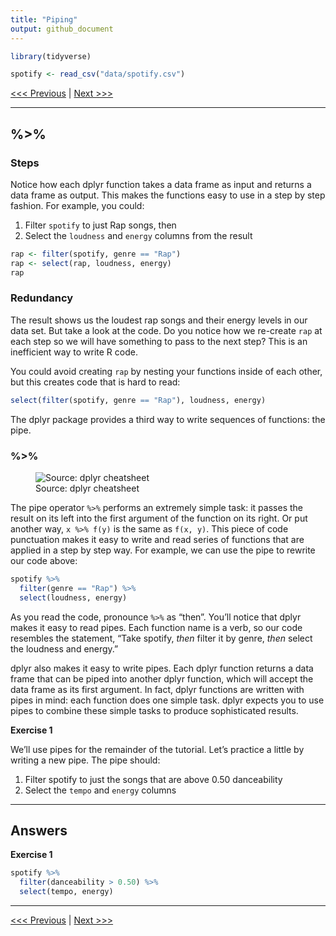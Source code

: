 ```yaml
---
title: "Piping"
output: github_document
---
```


```r
library(tidyverse)
```

```r
spotify <- read_csv("data/spotify.csv")
```

[<<< Previous](02_isolating-data.md) | [Next >>>](04_summarizing-data.md)

-----

## %>%

### Steps

Notice how each dplyr function takes a data frame as input and returns a data frame as output. This makes the functions easy to use in a step by step fashion. For example, you could:

1. Filter `spotify` to just Rap songs, then
2. Select the `loudness` and `energy` columns from the result

```r
rap <- filter(spotify, genre == "Rap")
rap <- select(rap, loudness, energy)
rap
```

### Redundancy

The result shows us the loudest rap songs and their energy levels in our data set. But take a look at the code. Do you notice how we re-create `rap` at each step so we will have something to pass to the next step? This is an inefficient way to write R code.

You could avoid creating `rap` by nesting your functions inside of each other, but this creates code that is hard to read:

```r
select(filter(spotify, genre == "Rap"), loudness, energy)
```

The dplyr package provides a third way to write sequences of functions: the pipe.

### %>%

![Source: dplyr cheatsheet][5]

[5]: images/pipes.png

The pipe operator `%>%` performs an extremely simple task: it passes the result on its left into the first argument of the function on its right. Or put another way, `x %>% f(y)` is the same as `f(x, y)`. This piece of code punctuation makes it easy to write and read series of functions that are applied in a step by step way. For example, we can use the pipe to rewrite our code above:

```r
spotify %>% 
  filter(genre == "Rap") %>% 
  select(loudness, energy)
```

As you read the code, pronounce `%>%` as "then". You'll notice that dplyr makes it easy to read pipes. Each function name is a verb, so our code resembles the statement, "Take spotify, _then_ filter it by genre, _then_ select the loudness and energy."

dplyr also makes it easy to write pipes. Each dplyr function returns a data frame that can be piped into another dplyr function, which will accept the data frame as its first argument. In fact, dplyr functions are written with pipes in mind: each function does one simple task. dplyr expects you to use pipes to combine these simple tasks to produce sophisticated results.

**Exercise 1**

We'll use pipes for the remainder of the tutorial. Let's practice a little by writing a new pipe. The pipe should:

1. Filter spotify to just the songs that are above 0.50 danceability
2. Select the `tempo` and `energy` columns

-----

## Answers

**Exercise 1**

```r
spotify %>% 
  filter(danceability > 0.50) %>% 
  select(tempo, energy) 
```

-----

[<<< Previous](02_isolating-data.md) | [Next >>>](04_summarizing-data.md)
